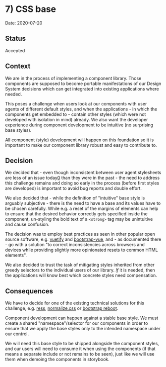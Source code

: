 
<Meta title="Documentation/Decisions and ADRs/ADRs/7) CSS base" />

# 7) CSS base

Date: 2020-07-20

## Status

Accepted

## Context

We are in the process of implementing a component library. Those components are supposed to become portable manifestations of our Design System decisions which can get integrated into existing applications where needed.

This poses a challenge when users look at our components with user agents of different default styles, and when the applications - in which the components get embedded to - contain other styles (which were not developed with isolation in mind) already. We also want the developer experience during component development to be intuitive (no surprising base styles).

All component (style) development will happen on this foundation so it is important to make our component library robust and easy to contribute to.

## Decision

We decided that - even though inconsistent between user agent stylesheets are less of an issue today[0] than they were in the past - the need to address this challenge remains and doing so early in the process (before first styles are developed) is important to avoid bug reports and double effort.

We also decided that - while the definition of "intuitive" base style is arguably subjective - there is the need to have a base and its values have to be chosen carefully. While e.g. a reset of the margins of elements can help to ensure that the desired behavior correctly gets specified inside the component, un-styling the bold text of a `<strong>` tag may be unintuitive and cause confusion.

The decision was to employ best practices as seen in other popular open source software, e.g. [vuetify] and [bootstrap-vue], and - as documented there - go with a solution "to correct inconsistencies across browsers and devices while providing slightly more opinionated resets to common HTML elements".

We also decided to trust the task of mitigating styles inherited from other greedy selectors to the individual users of our library. _If_ it is needed, then the applications will know best which concrete styles need compensation.

## Consequences

We have to decide for one of the existing technical solutions for this challenge, e.g. [ress], [normalize.css] or [bootstrap reboot].

Component development can happen against a stable base style. We must create a shared "namespace"/selector for our components in order to ensure that we apply the base styles only to the intended namespace under our control.

We will need this base style to be shipped alongside the component styles, and our users will need to consume it when using the components (if that means a separate include or not remains to be seen), just like we will use them when demoing the components in storybook.

[0]: https://bitsofco.de/a-look-at-css-resets-in-2018/#arentuseragentstylesheetslessinconsistentnowadays
[vuetify]: https://github.com/vuetifyjs/vuetify/blob/95da759/packages/vuetify/src/styles/generic/_reset.scss
[bootstrap-vue]: https://github.com/bootstrap-vue/bootstrap-vue/blob/9e814ec/docs/markdown/intro/README.md#style-reboot
[ress]: https://github.com/filipelinhares/ress
[normalize.css]: https://github.com/necolas/normalize.css
[bootstrap reboot]: https://github.com/twbs/bootstrap/blob/99013a5/scss/_reboot.scss
